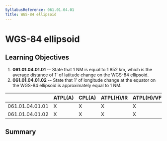 ```yaml
---
SyllabusReference: 061.01.04.01
Title: WGS-84 ellipsoid
---
```


# WGS-84 ellipsoid

## Learning Objectives

1.  **061.01.04.01.01** -- State that 1 NM is equal to 1 852 km, which is the
    average distance of 1' of latitude change on the WGS-84 ellipsoid.
2.  **061.01.04.01.02** -- State that 1' of longitude change at the equator on
    the WGS-84 ellipsoid is approximately equal to 1 NM.

|                 | ATPL(A) | CPL(A) | ATPL(H)/IR | ATPL(H)/VFR | CPL(H) | IR  | CBIR(A) |
| --------------- | ------- | ------ | ---------- | ----------- | ------ | --- | ------- |
| 061.01.04.01.01 | X       | X      | X          | X           | X      |     |         |
| 061.01.04.01.02 | X       | X      | X          | X           | X      |     |         |

## Summary
